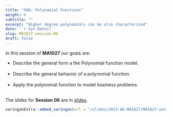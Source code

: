 ---
title: "S06: Polynomial Functions"
weight: 6
subtitle: ""
excerpt: "Higher degree polynomials can be also characterized"
date: '`r Sys.Date()`'
slug: MA1027-session-06
draft: false
---

In this session of **MA1027** our goals are:

* Describe the general form a the Polynomial function model. <br/><br/>
* Describe the general behavior of a polynomial function. <br/><br/>
* Apply the polynomial function to model business problems. <br/><br/>

The slides for **Session 06** are in [slides](/slides/2023-AD-MA1027/MA1027-sesion-06).

```{r embed-xaringan, echo=FALSE}
xaringanExtra::embed_xaringan(url = "/slides/2023-AD-MA1027/MA1027-sesion-06", ratio = "4:3")
```